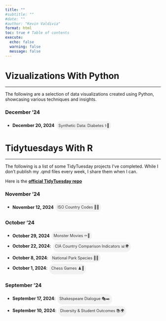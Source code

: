 ```yaml
---
title: ""
#subtitle: ""
#date: ""
#author: "Kevin Valdivia"
format: html
toc: true # Table of contents
execute: 
  echo: false
  warning: false
  message: false
---
```


```{=html}
<style>
.chip-link {
    display: inline-block;
    padding: 0.5em;
    margin: 0.2em;
    background-color: #f1f1f1;
    border-radius: 16px;
    font-size: 0.9em;
    color: #333;
    text-decoration: none;
}
.chip-link:hover {
    background-color: #e0e0e0;
}
</style>
```
# Vizualizations With Python

------------------------------------------------------------------------

The following are a selection of data visualizations created using Python, showcasing various techniques and insights.

### December '24

-   **December 20, 2024** <a href="python_projects/synthetic_diabetes_data.qmd" class="chip-link">Synthetic Data: Diabetes ⚕💉️</a>

# Tidytuesdays With R

------------------------------------------------------------------------

The following is a list of some TidyTuesday projects I’ve completed. While I don’t publish my .qmd files every week, I share them when I can.

Here is the [**official TidyTuesday repo**](https://github.com/rfordatascience/tidytuesday)

### November '24

-   **November 12, 2024** <a href="tidytuesday/country_code.qmd" class="chip-link">ISO Country Codes 🍭🌐</a>

### October '24

-   **October 29, 2024** <a href="tidytuesday/monsters.qmd" class="chip-link">Monster Movies ⚰️👻</a>
-   **October 22, 2024**: <a href="tidytuesday/CIA_Factbook/cia_factbook.qmd" class="chip-link">CIA Country Comparison Indicators 📊🌍</a>
-   **October 8, 2024**: <a href="tidytuesday/biodiversity_national_parks.qmd" class="chip-link">National Park Species 🌲🦉</a>
-   **October 1, 2024**: <a href="tidytuesday/chess_matches.qmd" class="chip-link">Chess Games ♟️🎯</a>

### September '24

-   **September 17, 2024**: <a href="tidytuesday/shakespeare_words.qmd" class="chip-link">Shakespeare Dialogue 🎭✒️</a>
-   **September 10, 2024**: <a href="tidytuesday/school_income.qmd" class="chip-link">Diversity & Student Outcomes 📚🌍</a>
